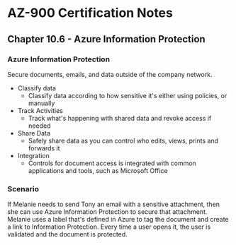 # AZ-900 Certification Notes
## Chapter 10.6 - Azure Information Protection

### Azure Information Protection
Secure documents, emails, and data outside of the company network.
* Classify data
	* Classify data according to how sensitive it's either using policies, or manually
* Track Activities
	* Track what's happening with shared data and revoke access if needed
* Share Data
	* Safely share data as you can control who edits, views, prints and forwards it
* Integration
	* Controls for document access is integrated with common applications and tools, such as Microsoft Office

### Scenario
If Melanie needs to send Tony an email with a sensitive attachment, then she can use Azure Information Protection to secure that attachment. Melanie uses a label that's defined in Azure to tag the document and create a link to Information Protection. Every time a user opens it, the user is validated and the document is protected.